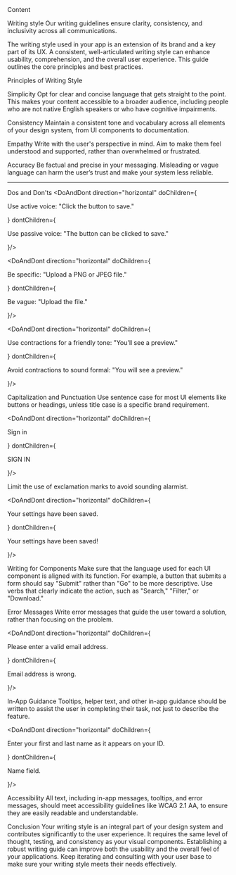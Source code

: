 
<Meta title="Content/Writing Style" />

<Unstyled>
<Subheading>Content</Subheading>

<Heading type="article" level="1">Writing style</Heading>
<Lead>Our writing guidelines ensure clarity, consistency, and inclusivity across all communications.</Lead>

The writing style used in your app is an extension of its brand and a key part of its UX. A consistent, well-articulated writing style can enhance usability, comprehension, and the overall user experience. This guide outlines the core principles and best practices.

<Heading type="article" level="2">Principles of Writing Style</Heading>

<div className="grid grid-cols-2 gap-8">
<Heading type="article" level="3" size="4">Simplicity</Heading>
Opt for clear and concise language that gets straight to the point. This makes your content accessible to a broader audience, including people who are not native English speakers or who have cognitive impairments.

<Heading type="article" level="3" size="4">Consistency</Heading>
Maintain a consistent tone and vocabulary across all elements of your design system, from UI components to documentation.

<Heading type="article" level="3" size="4">Empathy</Heading>
Write with the user's perspective in mind. Aim to make them feel understood and supported, rather than overwhelmed or frustrated.

<Heading type="article" level="3" size="4">Accuracy</Heading>
Be factual and precise in your messaging. Misleading or vague language can harm the user’s trust and make your system less reliable.
</div>
 <hr className="my-8 "/>

<Heading type="article" level="2">Dos and Don'ts</Heading>
<DoAndDont direction="horizontal"  doChildren={<p>Use active voice: "Click the button to save."</p>} 
        dontChildren={<p>Use passive voice: "The button can be clicked to save."</p>}/>


<DoAndDont direction="horizontal"  doChildren={<p>Be specific: "Upload a PNG or JPEG file."</p>} 
        dontChildren={<p>Be vague: "Upload the file."</p>}/>


<DoAndDont direction="horizontal"  doChildren={<p>Use contractions for a friendly tone: "You’ll see a preview."</p>} 
        dontChildren={<p>Avoid contractions to sound formal: "You will see a preview."</p>}/>

<Heading type="article" level="3">Capitalization and Punctuation</Heading>
Use sentence case for most UI elements like buttons or headings, unless title case is a specific brand requirement.

<DoAndDont direction="horizontal"  doChildren={<p>Sign in</p>} 
        dontChildren={<p>SIGN IN</p>}/>

Limit the use of exclamation marks to avoid sounding alarmist.

<DoAndDont direction="horizontal"  doChildren={<p>Your settings have been saved.</p>} 
        dontChildren={<p>Your settings have been saved!</p>}/>


<Heading type="article" level="2">Writing for Components</Heading>
Make sure that the language used for each UI component is aligned with its function. For example, a button that submits a form should say "Submit" rather than "Go" to be more descriptive.
Use verbs that clearly indicate the action, such as "Search," "Filter," or "Download."

<Heading type="article" level="3">Error Messages</Heading>
Write error messages that guide the user toward a solution, rather than focusing on the problem.

<DoAndDont direction="horizontal"  doChildren={<p>Please enter a valid email address.</p>} 
        dontChildren={<p>Email address is wrong.</p>}/>

<Heading type="article" level="3">In-App Guidance</Heading>
Tooltips, helper text, and other in-app guidance should be written to assist the user in completing their task, not just to describe the feature.

<DoAndDont direction="horizontal"  doChildren={<p>Enter your first and last name as it appears on your ID.</p>} 
        dontChildren={<p>Name field.</p>}/>

<Heading type="article" level="3">Accessibility</Heading>
All text, including in-app messages, tooltips, and error messages, should meet accessibility guidelines like WCAG 2.1 AA, to ensure they are easily readable and understandable.

<Heading type="article" level="3">Conclusion</Heading>
Your writing style is an integral part of your design system and contributes significantly to the user experience. It requires the same level of thought, testing, and consistency as your visual components. Establishing a robust writing guide can improve both the usability and the overall feel of your applications. Keep iterating and consulting with your user base to make sure your writing style meets their needs effectively.

</Unstyled>